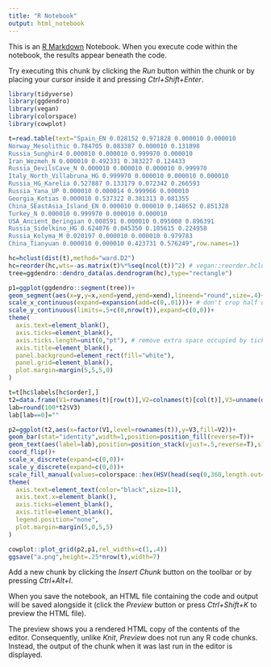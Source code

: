 ```yaml
---
title: "R Notebook"
output: html_notebook
---
```


This is an [R Markdown](http://rmarkdown.rstudio.com) Notebook. When you execute code within the notebook, the results appear beneath the code. 

Try executing this chunk by clicking the *Run* button within the chunk or by placing your cursor inside it and pressing *Ctrl+Shift+Enter*. 

```r
library(tidyverse)
library(ggdendro)
library(vegan)
library(colorspace)
library(cowplot)

t=read.table(text="Spain_EN 0.028152 0.971828 0.000010 0.000010
Norway_Mesolithic 0.784705 0.083387 0.000010 0.131898
Russia_Sunghir4 0.000010 0.000010 0.999970 0.000010
Iran_Wezmeh_N 0.000010 0.492331 0.383227 0.124433
Russia_DevilsCave_N 0.000010 0.000010 0.000010 0.999970
Italy_North_Villabruna_HG 0.999970 0.000010 0.000010 0.000010
Russia_HG_Karelia 0.527887 0.133179 0.072342 0.266593
Russia_Yana_UP 0.000010 0.000014 0.999966 0.000010
Georgia_Kotias 0.000010 0.537322 0.381313 0.081355
China_SEastAsia_Island_EN 0.000010 0.000010 0.148652 0.851328
Turkey_N 0.000010 0.999970 0.000010 0.000010
USA_Ancient_Beringian 0.008591 0.000010 0.095008 0.896391
Russia_Sidelkino_HG 0.624076 0.045350 0.105615 0.224958
Russia_Kolyma_M 0.020197 0.000010 0.000010 0.979783
China_Tianyuan 0.000010 0.000010 0.423731 0.576249",row.names=1)

hc=hclust(dist(t),method="ward.D2")
hc=reorder(hc,wts=-as.matrix(t)%*%seq(ncol(t))^2) # vegan::reorder.hclust
tree=ggdendro::dendro_data(as.dendrogram(hc),type="rectangle")

p1=ggplot(ggdendro::segment(tree))+
geom_segment(aes(x=y,y=x,xend=yend,yend=xend),lineend="round",size=.4)+
scale_x_continuous(expand=expansion(add=c(0,.01)))+ # don't crop half of line between top-level nodes
scale_y_continuous(limits=.5+c(0,nrow(t)),expand=c(0,0))+
theme(
  axis.text=element_blank(),
  axis.ticks=element_blank(),
  axis.ticks.length=unit(0,"pt"), # remove extra space occupied by ticks
  axis.title=element_blank(),
  panel.background=element_rect(fill="white"),
  panel.grid=element_blank(),
  plot.margin=margin(5,5,5,0)
)

t=t[hc$labels[hc$order],]
t2=data.frame(V1=rownames(t)[row(t)],V2=colnames(t)[col(t)],V3=unname(do.call(c,t)))
lab=round(100*t2$V3)
lab[lab==0]=""

p2=ggplot(t2,aes(x=factor(V1,level=rownames(t)),y=V3,fill=V2))+
geom_bar(stat="identity",width=1,position=position_fill(reverse=T))+
geom_text(aes(label=lab),position=position_stack(vjust=.5,reverse=T),size=3.5)+
coord_flip()+
scale_x_discrete(expand=c(0,0))+
scale_y_discrete(expand=c(0,0))+
scale_fill_manual(values=colorspace::hex(HSV(head(seq(0,360,length.out=ncol(t)+1),-1),.5,1)))+
theme(
  axis.text=element_text(color="black",size=11),
  axis.text.x=element_blank(),
  axis.ticks=element_blank(),
  axis.title=element_blank(),
  legend.position="none",
  plot.margin=margin(5,0,5,5)
)

cowplot::plot_grid(p2,p1,rel_widths=c(1,.4))
ggsave("a.png",height=.25*nrow(t),width=7)
```

Add a new chunk by clicking the *Insert Chunk* button on the toolbar or by pressing *Ctrl+Alt+I*.

When you save the notebook, an HTML file containing the code and output will be saved alongside it (click the *Preview* button or press *Ctrl+Shift+K* to preview the HTML file).

The preview shows you a rendered HTML copy of the contents of the editor. Consequently, unlike *Knit*, *Preview* does not run any R code chunks. Instead, the output of the chunk when it was last run in the editor is displayed.
